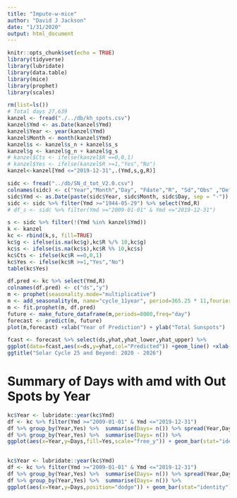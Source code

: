 ```yaml
---
title: "Impute-w-mice"
author: "David J Jackson"
date: "1/31/2020"
output: html_document
---
```


```r
knitr::opts_chunk$set(echo = TRUE)
library(tidyverse)
library(lubridate)
library(data.table)
library(mice)
library(prophet)
library(scales)
```
```r
rm(list=ls())
# Total days 27,639
kanzel <- fread("./../db/kh_spots.csv")
kanzel$Ymd <- as.Date(kanzel$Ymd)
kanzel$Year <- year(kanzel$Ymd)
kanzel$Month <- month(kanzel$Ymd)
kanzel$s <- kanzel$s_n + kanzel$s_s
kanzel$g <- kanzel$g_n + kanzel$g_s
# kanzel$Cts <- ifelse(kanzel$R ==0,0,1)
# kanzel$Yes <- ifelse(kanzel$R >=1,"Yes","No")
kanzel<-kanzel[Ymd <="2019-12-31",.(Ymd,s,g,R)]
```
```r
sidc <- fread("../db/SN_d_tot_V2.0.csv")
colnames(sidc) <- c("Year","Month","Day", "Fdate","R", "Sd","Obs" ,"Defin"  )
sidc$Ymd <- as.Date(paste(sidc$Year, sidc$Month, sidc$Day, sep = "-"))
sidc <- sidc %>% filter(Ymd >="1944-05-29") %>% select(Ymd,R)
# df_s <- sidc %>% filter(Ymd >="2009-01-01" & Ymd <="2019-12-31")
```
```r
s <- sidc %>% filter(!(Ymd %in% kanzel$Ymd))
k <- kanzel
kc <- rbind(k,s, fill=TRUE)
kc$g <- ifelse(is.na(kc$g),kc$R %/% 10,kc$g)
kc$s <- ifelse(is.na(kc$s),kc$R %% 10,kc$s)
kc$Cts <- ifelse(kc$R ==0,0,1)
kc$Yes <- ifelse(kc$R >=1,"Yes","No")
table(kc$Yes)
```
```r
df.pred <- kc %>% select(Ymd,R)
colnames(df.pred) <- c("ds","y")
m <- prophet(seasonality.mode="multiplicative")
m <- add_seasonality(m, name="cycle_11year", period=365.25 * 11,fourier.order=5)
m <- fit.prophet(m, df.pred)
future <- make_future_dataframe(m,periods=8000,freq="day")
forecast <- predict(m, future)
plot(m,forecast) +xlab("Year of Prediction") + ylab("Total Sunspots")
```
```r
fcast <- forecast %>% select(ds,yhat,yhat_lower,yhat_upper) %>% 
ggplot(data=fcast,aes(x=ds,y=yhat,col="Predicted")) +geom_line() +xlab("Year of Prediction") + ylab("Total Mean ISN") +geom_smooth(method="loess",aes(col="loess")) +
ggtitle("Solar Cycle 25 and Beyond: 2020 - 2026")
```
# Summary of Days with amd with Out Spots by Year
```r
kc$Year <- lubridate::year(kc$Ymd)
df <- kc %>% filter(Ymd >="2009-01-01" & Ymd <="2019-12-31")
df %>% group_by(Year,Yes) %>%  summarise(Days= n()) %>% spread(Year,Days)
df %>% group_by(Year,Yes) %>%  summarise(Days= n()) %>%
ggplot(aes(x=Year,y=Days,fill=Yes,scale="free_y")) + geom_bar(stat="identity") 
  
```
```r
kc$Year <- lubridate::year(kc$Ymd)
df <- kc %>% filter(Ymd >="2009-01-01" & Ymd <="2019-12-31")
df %>% group_by(Year,Yes) %>%  summarise(Days= n()) %>% spread(Year,Days)
df %>% group_by(Year,Yes) %>%  summarise(Days= n()) %>%
ggplot(aes(x=Year,y=Days,position="dodge")) + geom_bar(stat="identity")
```